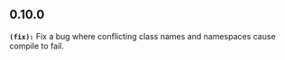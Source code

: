 ## 0.10.0
**`(fix):`** Fix a bug where conflicting class names and namespaces cause compile to fail.

